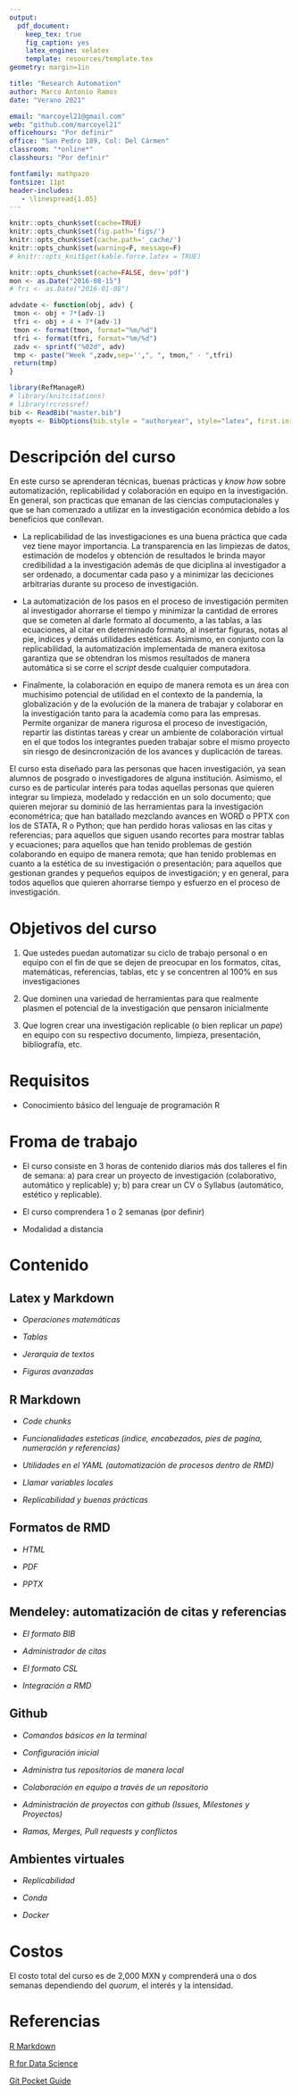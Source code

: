 ```yaml
---
output: 
  pdf_document:
    keep_tex: true
    fig_caption: yes
    latex_engine: xelatex
    template: resources/template.tex
geometry: margin=1in

title: "Research Automation"
author: Marco Antonio Ramos
date: "Verano 2021"

email: "marcoyel21@gmail.com"
web: "github.com/marcoyel21"
officehours: "Por definir"
office: "San Pedro 189, Col: Del Cármen"
classroom: "*online*"
classhours: "Por definir"

fontfamily: mathpazo
fontsize: 11pt
header-includes:
   - \linespread{1.05}
---
```


```r
knitr::opts_chunk$set(cache=TRUE)
knitr::opts_chunk$set(fig.path='figs/')
knitr::opts_chunk$set(cache.path='_cache/')
knitr::opts_chunk$set(warning=F, message=F)
# knitr::opts_knit$get(kable.force.latex = TRUE)
```



```r
knitr::opts_chunk$set(cache=FALSE, dev='pdf')
mon <- as.Date("2016-08-15")
# fri <- as.Date("2016-01-08")

advdate <- function(obj, adv) {
 tmon <- obj + 7*(adv-1)
 tfri <- obj + 4 + 7*(adv-1)
 tmon <- format(tmon, format="%m/%d")
 tfri <- format(tfri, format="%m/%d")
 zadv <- sprintf("%02d", adv)
 tmp <- paste("Week ",zadv,sep='',", ", tmon," - ",tfri)
 return(tmp)
}

library(RefManageR)
# library(knitcitations)
# library(rcrossref)
bib <- ReadBib("master.bib")
myopts <- BibOptions(bib.style = "authoryear", style="latex", first.inits=FALSE, max.names = 20)

```

# Descripción del curso

En este curso se aprenderan técnicas, buenas prácticas y *know how* sobre automatización, replicabilidad y colaboración en equipo en la investigación. En general, son practicas que emanan de las ciencias computacionales y que se han comenzado a utilizar en la investigación económica debido a los beneficios que conllevan.

+ La replicabilidad de las investigaciones es una buena práctica que cada vez tiene mayor importancia. La transparencia en las limpiezas de datos, estimación de modelos y obtención de resultados le brinda mayor credibilidad a la investigación además de que diciplina al investigador a ser ordenado, a documentar cada paso y a minimizar las deciciones arbitrarias durante su proceso de investigación. 

+ La automatización de los pasos en el proceso de investigación permiten al investigador ahorrarse el tiempo y minimizar la cantidad de errores que se cometen al darle formato al documento, a las tablas, a las ecuaciones, al citar en determinado formato, al insertar figuras, notas al pie, indices y demás utilidades estéticas. Asimismo, en conjunto con la replicabilidad, la automatización implementada de manera exitosa garantiza que se obtendran los mismos resultados de manera automática si se corre el *script* desde cualquier computadora.

+ Finalmente, la colaboración en equipo de manera remota es un área con muchisimo potencial de utilidad en el contexto de la pandemia, la globalización y de la evolución de la manera de trabajar y colaborar en la investigación tanto para la academía como para las empresas. Permite organizar de manera rigurosa el proceso de investigación, repartir las distintas tareas y crear un ambiente de colaboración virtual en el que todos los integrantes pueden trabajar sobre el mismo proyecto sin riesgo de desincronización de los avances y duplicación de tareas.

El curso esta diseñado para las personas que hacen investigación, ya sean alumnos de posgrado o investigadores de alguna institución. Asimismo, el curso es de particular interés para todas aquellas personas que quieren integrar su limpieza, modelado y redacción en un solo documento; que quieren mejorar su dominió de las herramientas para la investigación econométrica; que han batallado mezclando avances en WORD o PPTX con los de STATA, R o Python; que han perdido horas valiosas en las citas y referencias; para aquellos que siguen usando recortes para mostrar tablas y ecuaciones; para aquellos que han tenido problemas de gestión colaborando en equipo de manera remota; que han tenido problemas en cuanto a la estética de su investigación o presentación; para aquellos que gestionan grandes y pequeños equipos de investigación; y en general, para todos aquellos que quieren ahorrarse tiempo y esfuerzo en el proceso de investigación.

# Objetivos del curso

1. Que ustedes puedan automatizar su ciclo de trabajo personal o en equipo con el fin de que se dejen de preocupar en los formatos, citas, matemáticas, referencias, tablas, etc y se concentren al 100\% en sus investigaciones

2. Que dominen una variedad de herramientas para que realmente plasmen el potencial de la investigación que pensaron inicialmente

3. Que logren crear una investigación replicable (o bien replicar un *pape*) en equipo con su respectivo documento, limpieza, presentación, bibliografía, etc.

# Requisitos

+ Conocimiento básico del lenguaje de programación R

# Froma de trabajo

+ El curso consiste en 3 horas de contenido diarios más dos talleres el fin de semana: a) para crear un proyecto de investigación (colaborativo, automático y replicable) y; b) para crear un CV o Syllabus (automático, estético y replicable).

+ El curso comprendera 1 o 2 semanas (por definir)

+ Modalidad a distancia

# Contenido

## Latex y Markdown

- *Operaciones matemáticas*

- *Tablas*

- *Jerarquía de textos*

- *Figuras avanzadas*

## R Markdown

- *Code chunks*

- *Funcionalidades esteticas (indice, encabezados, pies de pagina, numeración y referencias)*

- *Utilidades en el YAML (automatización de procesos dentro de RMD)*

- *Llamar variables locales*

- *Replicabilidad y buenas prácticas*

## Formatos de RMD

+ *HTML*

+ *PDF*

+ *PPTX*

## Mendeley: automatización de citas y referencias

+ *El formato BIB*

+ *Administrador de citas*

+ *El formato CSL*

+ *Integración a RMD*

## Github

+ *Comandos básicos en la terminal*

+ *Configuración inicial*

+ *Administra tus repositorios de manera local*

+ *Colaboración en equipo a través de un repositorio*

+ *Administración de proyectos con github (Issues, Milestones y Proyectos)*

+ *Ramas, Merges, Pull requests y conflictos*

## Ambientes virtuales

+ *Replicabilidad*

+ *Conda*

+ *Docker*

# Costos

El costo total del curso es de 2,000 MXN y comprenderá una o dos semanas dependiendo del *quorum*, el interés y la intensidad.

# Referencias

[R Markdown](https://bookdown.org/yihui/rmarkdown/)

[R for Data Science](https://r4ds.had.co.nz/index.html)

[Git Pocket Guide](https://github.com/miollek/Free-Git-Books/blob/master/book/Git%20Pocket%20Guide%20-%20A%20Working%20Introduction.pdf)

\newpage


